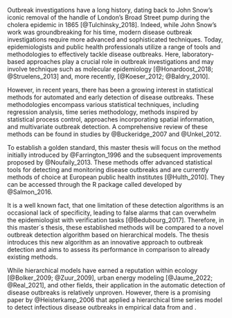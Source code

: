 \chapter{Setting the scene}

Outbreak investigations have a long history, dating back to John Snow's iconic removal of the handle of London's Broad Street pump during the cholera epidemic in 1865 [@Tulchinsky_2018]. Indeed, while John Snow's work was groundbreaking for his time, modern disease outbreak investigations require more advanced and sophisticated techniques. Today, epidemiologists and public health professionals utilize a range of tools and methodologies to effectively tackle disease outbreaks. Here, laboratory-based approaches play a crucial role in outbreak investigations and may involve technique such as molecular epidemiology [@Honardoost_2018; @Struelens_2013] and, more recently, \gls{WGS} [@Koeser_2012; @Baldry_2010]. 

However, in recent years, there has been a growing interest in statistical methods for automated and early detection of disease outbreaks. These methodologies encompass various statistical techniques, including regression analysis, time series methodology, methods inspired by statistical process control, approaches incorporating spatial information, and multivariate outbreak detection. A comprehensive review of these methods can be found in studies by @Buckeridge_2007 and @Unkel_2012.

To establish a golden standard, this master thesis will focus on the method initially introduced by @Farrington_1996 and the subsequent improvements proposed by @Noufaily_2013. These methods offer advanced statistical tools for detecting and monitoring disease outbreaks and are currently \textit{the} methods of choice at European public health institutes [@Hulth_2010]. They can be accessed through the R package called \textbf{surveillance} developed by @Salmon_2016.

It is a well known fact, that one limitation of these detection algorithms is an occasional lack of specificity, leading to false alarms that can overwhelm the epidemiologist with verification tasks [@Bedubourg_2017]. Therefore, in this master´s thesis, these established methods will be compared to a novel outbreak detection algorithm based on hierarchical models. The thesis introduces this new algorithm as an innovative approach to outbreak detection and aims to assess its performance in comparison to already existing methods. 

While hierarchical models have earned a reputation within ecology [@Bolker_2009; @Zuur_2009], urban energy modeling [@Jaume_2022; @Real_2021], and other fields, their application in the automatic detection of disease outbreaks is relatively unproven. However, there is a promising paper by @Heisterkamp_2006 that applied a hierarchical time series model to detect infectious disease outbreaks in empirical data from \textit{Rubella} and \textit{Salmonella}.

\cleardoublepage